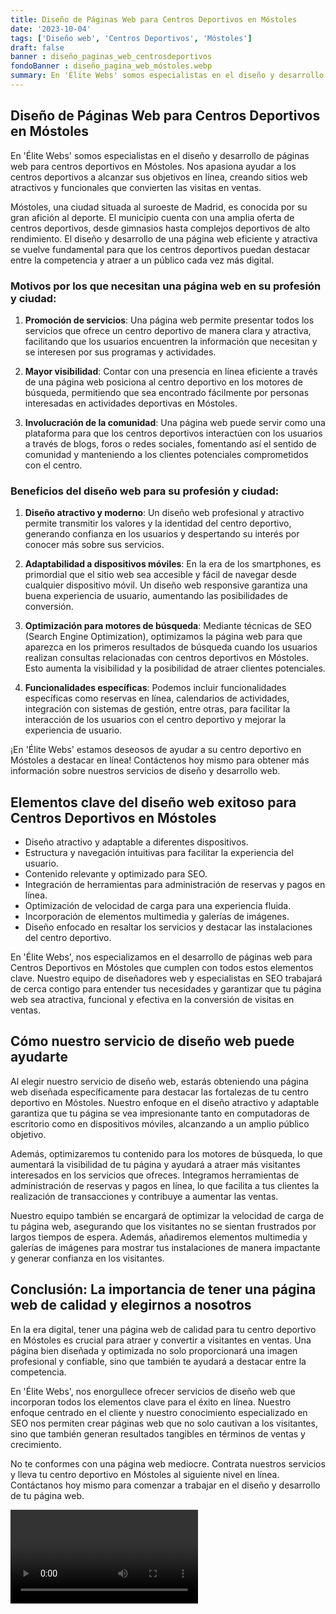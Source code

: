 ```yaml
---
title: Diseño de Páginas Web para Centros Deportivos en Móstoles
date: '2023-10-04'
tags: ['Diseño web', 'Centros Deportivos', 'Móstoles']
draft: false
banner : diseño_paginas_web_centrosdeportivos
fondoBanner : diseño_pagina_web_móstoles.webp
summary: En 'Élite Webs' somos especialistas en el diseño y desarrollo de páginas web para centros deportivos en Móstoles. Nos apasiona ayudar a los centros deportivos a alcanzar sus objetivos en línea, creando sitios web atractivos y funcionales que convierten las visitas en ventas.
---
```


## Diseño de Páginas Web para Centros Deportivos en Móstoles

En 'Élite Webs' somos especialistas en el diseño y desarrollo de páginas web para centros deportivos en Móstoles. Nos apasiona ayudar a los centros deportivos a alcanzar sus objetivos en línea, creando sitios web atractivos y funcionales que convierten las visitas en ventas.

Móstoles, una ciudad situada al suroeste de Madrid, es conocida por su gran afición al deporte. El municipio cuenta con una amplia oferta de centros deportivos, desde gimnasios hasta complejos deportivos de alto rendimiento. El diseño y desarrollo de una página web eficiente y atractiva se vuelve fundamental para que los centros deportivos puedan destacar entre la competencia y atraer a un público cada vez más digital.

### Motivos por los que necesitan una página web en su profesión y ciudad:

1. **Promoción de servicios**: Una página web permite presentar todos los servicios que ofrece un centro deportivo de manera clara y atractiva, facilitando que los usuarios encuentren la información que necesitan y se interesen por sus programas y actividades.

2. **Mayor visibilidad**: Contar con una presencia en línea eficiente a través de una página web posiciona al centro deportivo en los motores de búsqueda, permitiendo que sea encontrado fácilmente por personas interesadas en actividades deportivas en Móstoles.

3. **Involucración de la comunidad**: Una página web puede servir como una plataforma para que los centros deportivos interactúen con los usuarios a través de blogs, foros o redes sociales, fomentando así el sentido de comunidad y manteniendo a los clientes potenciales comprometidos con el centro.

### Beneficios del diseño web para su profesión y ciudad:

1. **Diseño atractivo y moderno**: Un diseño web profesional y atractivo permite transmitir los valores y la identidad del centro deportivo, generando confianza en los usuarios y despertando su interés por conocer más sobre sus servicios.

2. **Adaptabilidad a dispositivos móviles**: En la era de los smartphones, es primordial que el sitio web sea accesible y fácil de navegar desde cualquier dispositivo móvil. Un diseño web responsive garantiza una buena experiencia de usuario, aumentando las posibilidades de conversión.

3. **Optimización para motores de búsqueda**: Mediante técnicas de SEO (Search Engine Optimization), optimizamos la página web para que aparezca en los primeros resultados de búsqueda cuando los usuarios realizan consultas relacionadas con centros deportivos en Móstoles. Esto aumenta la visibilidad y la posibilidad de atraer clientes potenciales.

4. **Funcionalidades específicas**: Podemos incluir funcionalidades específicas como reservas en línea, calendarios de actividades, integración con sistemas de gestión, entre otras, para facilitar la interacción de los usuarios con el centro deportivo y mejorar la experiencia de usuario.

¡En 'Élite Webs' estamos deseosos de ayudar a su centro deportivo en Móstoles a destacar en línea! Contáctenos hoy mismo para obtener más información sobre nuestros servicios de diseño y desarrollo web.

<GifSeo />

<Cta />

## Elementos clave del diseño web exitoso para Centros Deportivos en Móstoles

- Diseño atractivo y adaptable a diferentes dispositivos.
- Estructura y navegación intuitivas para facilitar la experiencia del usuario.
- Contenido relevante y optimizado para SEO.
- Integración de herramientas para administración de reservas y pagos en línea.
- Optimización de velocidad de carga para una experiencia fluida.
- Incorporación de elementos multimedia y galerías de imágenes.
- Diseño enfocado en resaltar los servicios y destacar las instalaciones del centro deportivo.

En 'Élite Webs', nos especializamos en el desarrollo de páginas web para Centros Deportivos en Móstoles que cumplen con todos estos elementos clave. Nuestro equipo de diseñadores web y especialistas en SEO trabajará de cerca contigo para entender tus necesidades y garantizar que tu página web sea atractiva, funcional y efectiva en la conversión de visitas en ventas.

## Cómo nuestro servicio de diseño web puede ayudarte

Al elegir nuestro servicio de diseño web, estarás obteniendo una página web diseñada específicamente para destacar las fortalezas de tu centro deportivo en Móstoles. Nuestro enfoque en el diseño atractivo y adaptable garantiza que tu página se vea impresionante tanto en computadoras de escritorio como en dispositivos móviles, alcanzando a un amplio público objetivo.

Además, optimizaremos tu contenido para los motores de búsqueda, lo que aumentará la visibilidad de tu página y ayudará a atraer más visitantes interesados en los servicios que ofreces. Integramos herramientas de administración de reservas y pagos en línea, lo que facilita a tus clientes la realización de transacciones y contribuye a aumentar las ventas.

Nuestro equipo también se encargará de optimizar la velocidad de carga de tu página web, asegurando que los visitantes no se sientan frustrados por largos tiempos de espera. Además, añadiremos elementos multimedia y galerías de imágenes para mostrar tus instalaciones de manera impactante y generar confianza en los visitantes.

## Conclusión: La importancia de tener una página web de calidad y elegirnos a nosotros

En la era digital, tener una página web de calidad para tu centro deportivo en Móstoles es crucial para atraer y convertir a visitantes en ventas. Una página bien diseñada y optimizada no solo proporcionará una imagen profesional y confiable, sino que también te ayudará a destacar entre la competencia.

En 'Élite Webs', nos enorgullece ofrecer servicios de diseño web que incorporan todos los elementos clave para el éxito en línea. Nuestro enfoque centrado en el cliente y nuestro conocimiento especializado en SEO nos permiten crear páginas web que no solo cautivan a los visitantes, sino que también generan resultados tangibles en términos de ventas y crecimiento.

No te conformes con una página web mediocre. Contrata nuestros servicios y lleva tu centro deportivo en Móstoles al siguiente nivel en línea. Contáctanos hoy mismo para comenzar a trabajar en el diseño y desarrollo de tu página web.

<Video />

<CtaBot job='Centros Deportivos' city='Móstoles'/>

<Gmaps query='Móstoles+españa+maps' />
